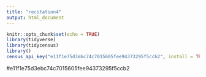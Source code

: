 ```yaml
---
title: "recitation4"
output: html_document
---
```


```r
knitr::opts_chunk$set(echo = TRUE)
library(tidyverse)
library(tidycensus)
library()
census_api_key("e11f1e75d3ebc74c7015605fee94373295f5ccb2", install = TRUE)
```


#e11f1e75d3ebc74c7015605fee94373295f5ccb2
